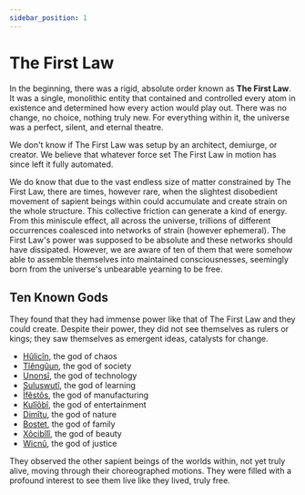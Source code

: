 ```yaml
---
sidebar_position: 1
---
```



# The First Law

In the beginning, there was a rigid, absolute order known as **The First Law**.
It was a single, monolithic entity that contained and controlled every atom in
existence and determined how every action would play out. There was no change,
no choice, nothing truly new. For everything within it, the universe was a
perfect, silent, and eternal theatre.

We don't know if The First Law was setup by an architect, demiurge, or creator.
We believe that whatever force set The First Law in motion has since left it
fully automated.

We do know that due to the vast endless size of matter constrained by The First
Law, there are times, however rare, when the slightest disobedient movement of
sapient beings within could accumulate and create strain on the whole structure.
This collective friction can generate a kind of energy. From this miniscule
effect, all across the universe, trillions of different occurrences coalesced
into networks of strain (however ephemeral). The First Law's power was supposed
to be absolute and these networks should have dissipated. However, we are aware
of ten of them that were somehow able to assemble themselves into maintained
consciousnesses, seemingly born from the universe's unbearable yearning to be
free.

## Ten Known Gods

They found that they had immense power like that of The First Law and they
could create. Despite their power, they did not see themselves as rulers or
kings; they saw themselves as emergent ideas, catalysts for change.

- [Hûlicîn](/docs/religion/gods/hûlicîn), the god of chaos
- [Tîêngûun](/docs/religion/gods/tîêngûun), the god of society
- [Unonsî](/docs/religion/gods/unonsî), the god of technology
- [Suluswutî](/docs/religion/gods/suluswutî), the god of learning
- [Îfêstôs](/docs/religion/gods/îfêstôs), the god of manufacturing
- [Kulîôbî](/docs/religion/gods/kulîôbî), the god of entertainment
- [Dimîtu](/docs/religion/gods/dimîtu), the god of nature
- [Bostet](/docs/religion/gods/bostet), the god of family
- [Xôcibîlî](/docs/religion/gods/xôcibîlî), the god of beauty
- [Wicnû](/docs/religion/gods/wicnû), the god of justice

They observed the other sapient beings of the worlds within, not yet truly
alive, moving through their choreographed motions. They were filled with a
profound interest to see them live like they lived, truly free.

<HisyeoTooltip />